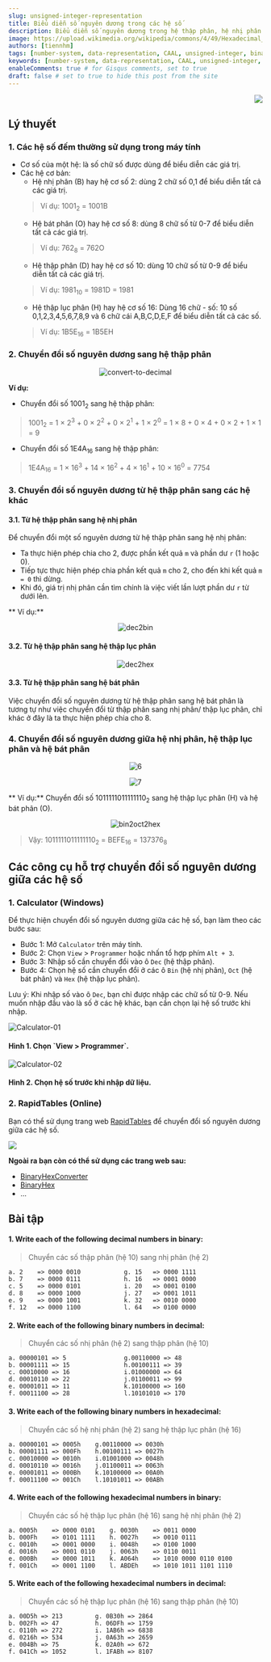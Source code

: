 ```yaml
---
slug: unsigned-integer-representation
title: Biểu diễn số nguyên dương trong các hệ số
description: Biểu diễn số nguyên dương trong hệ thập phân, hệ nhị phân và hệ thập lục phân
image: https://upload.wikimedia.org/wikipedia/commons/4/49/Hexadecimal_digit.png
authors: [tiennhm]
tags: [number-system, data-representation, CAAL, unsigned-integer, binary, hexadecimal, decimal]
keywords: [number-system, data-representation, CAAL, unsigned-integer, binary, hexadecimal, decimal]
enableComments: true # for Gisqus comments, set to true
draft: false # set to true to hide this post from the site
---
```


<p align="right">
    <img src="https://api.visitorbadge.io/api/visitors?path=https%3A%2F%2Ftiennhm.github.io%2Fblog%2Funsigned-integer-representation&label=⚪Views&labelColor=%2337d67a&countColor=%23555555&style=flat&labelStyle=upper" loading='lazy' decoding='async'/>
</p>

## Lý thuyết

### 1. Các hệ số đếm thường sử dụng trong máy tính

- Cơ số của một hệ: là số chữ số được dùng để biểu diễn các giá trị.
- Các hệ cơ bản:
    + Hệ nhị phân (B) hay hệ cơ số 2: dùng 2 chữ số 0,1 để biểu diễn tất cả các giá trị.
    > Ví dụ: 1001<sub>2</sub> = 1001B
    + Hệ bát phân (O) hay hệ cơ số 8: dùng 8 chữ số từ 0-7 để biểu diễn tất cả các giá trị.
    > Ví dụ: 762<sub>8</sub> = 762O
    + Hệ thập phân (D) hay hệ cơ số 10: dùng 10 chữ số từ 0-9 để biểu diễn tất cả các giá trị.
    > Ví dụ: 1981<sub>10</sub> = 1981D = 1981
    + Hệ thập lục phân (H) hay hệ cơ số 16: Dùng 16 chữ - số: 10 số 0,1,2,3,4,5,6,7,8,9 và 6 chữ cái A,B,C,D,E,F để biểu diễn tất cả các số.
    > Ví dụ: 1B5E<sub>16</sub> = 1B5EH

### 2. Chuyển đổi số nguyên dương sang hệ thập phân

<p align="center">
    <img src="https://res.cloudinary.com/df3zf2d1g/image/upload/v1702198414/docs/caal/01-data-representation-computer-arithmetic/C1-Number-systems-convert-to-decimal_xfbzdr.webp" loading='lazy' decoding='async' alt="convert-to-decimal"/>
</p>

**Ví dụ:**

- Chuyển đổi số 1001<sub>2</sub> sang hệ thập phân:
> 1001<sub>2</sub> = 1 × 2<sup>3</sup> + 0 × 2<sup>2</sup> + 0 × 2<sup>1</sup> + 1 × 2<sup>0</sup> = 1 × 8 + 0 × 4 + 0 × 2 + 1 × 1 = 9
- Chuyển đổi số 1E4A<sub>16</sub> sang hệ thập phân:
> 1E4A<sub>16</sub> = 1 × 16<sup>3</sup> + 14 × 16<sup>2</sup> + 4 × 16<sup>1</sup> + 10 × 16<sup>0</sup> = 7754

### 3. Chuyển đổi số nguyên dương từ hệ thập phân sang các hệ khác

#### 3.1. Từ hệ thập phân sang hệ nhị phân

Để chuyển đổi một số nguyên dương từ hệ thập phân sang hệ nhị phân:
- Ta thực hiện phép chia cho 2, được phần kết quả `m` và phần dư `r` (1 hoặc 0).
- Tiếp tực thực hiện phép chia phần kết quả `m` cho 2, cho đến khi kết quả `m = 0` thì dừng.
- Khi đó, giá trị nhị phân cần tìm chính là việc viết lần lượt phần dư `r` từ dưới lên.

** Ví dụ:**
<p align="center">
    <img src="https://res.cloudinary.com/df3zf2d1g/image/upload/v1702200158/docs/caal/01-data-representation-computer-arithmetic/C1-Number-systems-dec2bin_ylfq9g.webp" loading='lazy' decoding='async' alt="dec2bin"/>
</p>

#### 3.2. Từ hệ thập phân sang hệ thập lục phân

<p align="center">
    <img src="https://res.cloudinary.com/df3zf2d1g/image/upload/v1702200909/docs/caal/01-data-representation-computer-arithmetic/C1-Number-systems-dec2hexpng_kjh3au.webp" loading='lazy' decoding='async' alt="dec2hex"/>
</p>

#### 3.3. Từ hệ thập phân sang hệ bát phân

Việc chuyển đổi số nguyên dương từ hệ thập phân sang hệ bát phân là tương tự như việc chuyển đổi từ thập phân sang nhị phân/ thập lục phân, chỉ khác ở đây là ta thực hiện phép chia cho 8.

### 4. Chuyển đổi số nguyên dương giữa hệ nhị phân, hệ thập lục phân và hệ bát phân

<p align="center">
    <img src="https://res.cloudinary.com/df3zf2d1g/image/upload/v1702192054/docs/caal/01-data-representation-computer-arithmetic/C1-Number-systems-06_dp3s7c.webp" loading='lazy' decoding='async' alt="6"/>
</p>

<p align="center">
    <img src="https://res.cloudinary.com/df3zf2d1g/image/upload/v1702192054/docs/caal/01-data-representation-computer-arithmetic/C1-Number-systems-07_ts1oot.webp" loading='lazy' decoding='async' alt="7"/>
</p>

** Ví dụ:** Chuyển đổi số 1011111011111110<sub>2</sub> sang hệ thập lục phân (H) và hệ bát phân (O).

<p align="center">
    <img src="https://res.cloudinary.com/df3zf2d1g/image/upload/v1702201384/docs/caal/01-data-representation-computer-arithmetic/C1-Number-systems-bin2oct2hex_dbezc6.webp" loading='lazy' decoding='async' alt="bin2oct2hex"/>
</p>

> Vậy: 1011111011111110<sub>2</sub> = BEFE<sub>16</sub> = 137376<sub>8</sub>

## Các công cụ hỗ trợ chuyển đổi số nguyên dương giữa các hệ số

### 1. Calculator (Windows)

Để thực hiện chuyển đổi số nguyên dương giữa các hệ số, bạn làm theo các bước sau:
- Bước 1: Mở `Calculator` trên máy tính.
- Bước 2: Chọn `View` > `Programmer` hoặc nhấn tổ hợp phím `Alt + 3`.
- Bước 3: Nhập số cần chuyển đổi vào ô `Dec` (hệ thập phân).
- Bước 4: Chọn hệ số cần chuyển đổi ở các ô `Bin` (hệ nhị phân), `Oct` (hệ bát phân) và `Hex` (hệ thập lục phân).

Lưu ý: Khi nhập số vào ô `Dec`, bạn chỉ được nhập các chữ số từ 0-9. Nếu muốn nhập đầu vào là số ở các hệ khác, bạn cần chọn lại hệ số trước khi nhập.

<div className="row">
    <div className="col" style={{display: 'flex', justifyContent: 'center', flexDirection: 'column'}}>
        <img src="https://res.cloudinary.com/df3zf2d1g/image/upload/v1702201865/docs/caal/01-data-representation-computer-arithmetic/Calculator-01_vr079k.webp" loading='lazy' decoding='async' alt="Calculator-01"/>
        <h4 style={{padding: '20px'}}>Hình 1. Chọn `View &gt; Programmer`.</h4>
    </div>
    <div className="col" style={{display: 'flex', justifyContent: 'center', flexDirection: 'column'}}>
        <img src="https://res.cloudinary.com/df3zf2d1g/image/upload/v1702201865/docs/caal/01-data-representation-computer-arithmetic/Calculator-02_jzmxts.webp" loading='lazy' decoding='async' alt="Calculator-02"/>
        <h4 style={{padding: '20px'}}>Hình 2. Chọn hệ số trước khi nhập dữ liệu.</h4>
    </div>
</div>

### 2. RapidTables (Online)

Bạn có thể sử dụng trang web [RapidTables](https://www.rapidtables.com/convert/number/index.html) để chuyển đổi số nguyên dương giữa các hệ số.

<img src="https://v1.screenshot.11ty.dev/https%3A%2F%2Fwww.rapidtables.com/opengraph/" loading='lazy' decoding='async'/>

**Ngoài ra bạn còn có thể sử dụng các trang web sau:**
- [BinaryHexConverter](https://www.binaryhexconverter.com/)
- [BinaryHex](https://binaryhexconverter.com/decimal-to-hex-converter)
- ...

## Bài tập 

#### 1. Write each of the following decimal numbers in binary:

> Chuyển các số thập phân (hệ 10) sang nhị phân (hệ 2)

```
a. 2    => 0000 0010  	      	g. 15   => 0000 1111
b. 7    => 0000 0111            h. 16   => 0001 0000
c. 5 	=> 0000 0101	      	i. 20   => 0001 0100
d. 8    => 0000 1000         	j. 27   => 0001 1011
e. 9 	=> 0000 1001         	k. 32   => 0010 0000
f. 12   => 0000 1100         	l. 64   => 0100 0000
```

#### 2. Write each of the following binary numbers in decimal:

> Chuyển các số nhị phân (hệ 2) sang thập phân (hệ 10)

```
a. 00000101 => 5        		g.00110000 => 48
b. 00001111 => 15	      		h.00100111 => 39
c. 00010000 => 16	      		i.01000000 => 64
d. 00010110 => 22	      		j.01100011 => 99
e. 00001011 => 11 	      		k.10100000 => 160
f. 00011100 => 28	      		l.10101010 => 170
```

#### 3. Write each of the following binary numbers in hexadecimal:

> Chuyển các số hệ nhị phân (hệ 2) sang hệ thập lục phân (hệ 16)

```
a. 00000101 => 0005h    g.00110000 => 0030h
b. 00001111 => 000Fh    h.00100111 => 0027h
c. 00010000 => 0010h    i.01001000 => 0048h
d. 00010110 => 0016h    j.01100011 => 0063h
e. 00001011 => 000Bh    k.10100000 => 00A0h
f. 00011100 => 001Ch    l.10101011 => 00ABh
```

#### 4. Write each of the following hexadecimal numbers in binary:

> Chuyển các số hệ thập lục phân (hệ 16) sang hệ nhị phân (hệ 2)

```
a. 0005h    => 0000 0101    g. 0030h    => 0011 0000
b. 000Fh    => 0101 1111    h. 0027h    => 0010 0111
c. 0010h    => 0001 0000    i. 0048h    => 0100 1000
d. 0016h    => 0001 0110    j. 0063h    => 0110 0011
e. 000Bh    => 0000 1011    k. A064h    => 1010 0000 0110 0100
f. 001Ch    => 0001 1100    l. ABDEh    => 1010 1011 1101 1110
```
 
#### 5. Write each of the following hexadecimal numbers in decimal:

> Chuyển các số hệ thập lục phân (hệ 16) sang thập phân (hệ 10)

```
a. 00D5h => 213         g. 0B30h => 2864
b. 002Fh => 47          h. 06DFh => 1759
c. 0110h => 272			i. 1AB6h => 6838
d. 0216h => 534			j. 0A63h => 2659
e. 004Bh => 75			k. 02A0h => 672
f. 041Ch => 1052		l. 1FABh => 8107
```